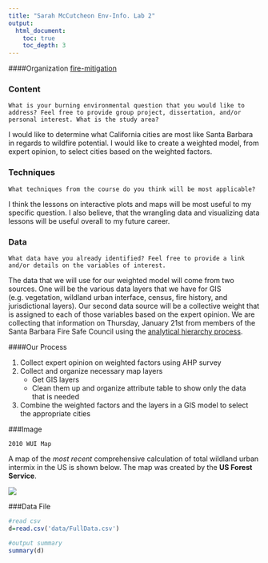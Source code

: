 ```yaml
---
title: "Sarah McCutcheon Env-Info. Lab 2"
output: 
  html_document:
    toc: true
    toc_depth: 3
---
```


####Organization
[fire-mitigation](https://github.com/fire-mitigation)

### Content

```      
What is your burning environmental question that you would like to address? Feel free to provide group project, dissertation, and/or personal interest. What is the study area?
```


I would like to determine what California cities are most like Santa Barbara in regards to wildfire potential. I would like to create a weighted model, from expert opinion, to select cities based on the weighted factors. 

### Techniques
        
```
What techniques from the course do you think will be most applicable?
```

  I think the lessons on interactive plots and maps will be most useful to my specific question. I also believe, that the wrangling data and visualizing data lessons will be useful overall to my future career. 
        
### Data
        
```
What data have you already identified? Feel free to provide a link and/or details on the variables of interest.
```

  
  The data that we will use for our weighted model will come from two sources. One will be the various data layers that we have for GIS (e.g. vegetation, wildland urban interface, census, fire history, and jurisdictional layers). Our second data source will be a collective weight that is assigned to each of those variables based on the expert opinion. We are collecting that information on Thursday, January 21st from members of the Santa Barbara Fire Safe Council using the [analytical hierarchy process](https://en.wikipedia.org/wiki/Analytic_hierarchy_process).


####Our Process

1. Collect expert opinion on weighted factors using AHP survey
2. Collect and organize necessary map layers    
    + Get GIS layers
    + Clean them up and organize attribute table to show only the data that is needed
3. Combine the weighted factors and the layers in a GIS model to select the appropriate cities

  
###Image

```
2010 WUI Map
```
A map of the _most recent_ comprehensive calculation of total wildland urban intermix in the US is shown below. The map was created by the __US Forest Service__.

![](images/2010_WUImap.png)

###Data File
```r
#read csv
d=read.csv('data/FullData.csv')

#output summary
summary(d)
```